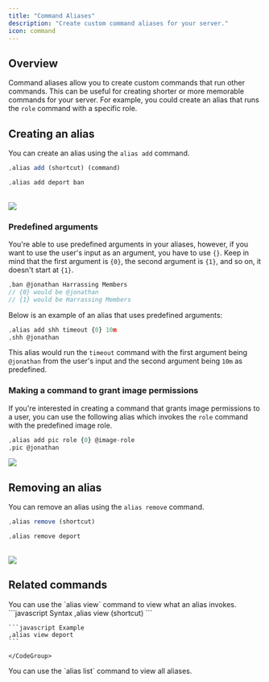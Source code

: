 ```yaml
---
title: "Command Aliases"
description: "Create custom command aliases for your server."
icon: command
---
```


## Overview

Command aliases allow you to create custom commands that run other commands. This can be useful for creating shorter or more memorable commands for your server. For example, you could create an alias that runs the `role` command with a specific role.

## Creating an alias

You can create an alias using the `alias add` command.

<CodeGroup>

```javascript Syntax
,alias add (shortcut) (command)
```

```javascript Example
,alias add deport ban
```

</CodeGroup>
<br />
<Frame>
    <img src="/images/configuration/aliases/add.png" />
</Frame>

### Predefined arguments

You're able to use predefined arguments in your aliases, however, if you want to use the user's input as an argument, you have to use `{}`.
Keep in mind that the first argument is `{0}`, the second argument is `{1}`, and so on, it doesn't start at `{1}`.

```javascript
,ban @jonathan Harrassing Members
// {0} would be @jonathan
// {1} would be Harrassing Members
```

Below is an example of an alias that uses predefined arguments:

```javascript
,alias add shh timeout {0} 10m
,shh @jonathan
```

This alias would run the `timeout` command with the first argument being `@jonathan` from the user's input and the second argument being `10m` as predefined.

### Making a command to grant image permissions

If you're interested in creating a command that grants image permissions to a user, you can use the following alias which invokes the `role` command with the predefined image role.

```javascript
,alias add pic role {0} @image-role
,pic @jonathan
```

<Frame>
  <img src="/images/configuration/aliases/add-pic.png" />
</Frame>

## Removing an alias

You can remove an alias using the `alias remove` command.

<CodeGroup>

```javascript Syntax
,alias remove (shortcut)
```

```javascript Example
,alias remove deport
```

</CodeGroup>
<br />
<Frame>
    <img src="/images/configuration/aliases/remove.png" />
</Frame>

## Related commands

<AccordionGroup>
  <Accordion title="Viewing an alias">
    You can use the `alias view` command to view what an alias invokes.
    <CodeGroup>
    ```javascript Syntax
    ,alias view (shortcut)
    ```

    ```javascript Example
    ,alias view deport
    ```

    </CodeGroup>

  </Accordion>
  <Accordion title="Viewing all aliases">
    You can use the `alias list` command to view all aliases.
  </Accordion>
</AccordionGroup>
